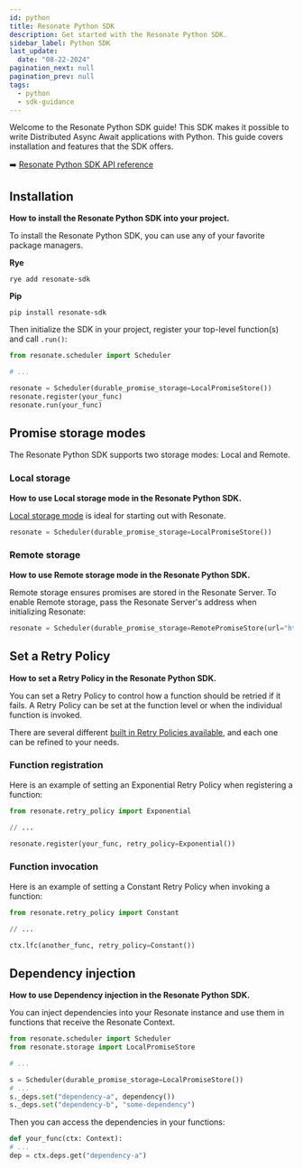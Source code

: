 ```yaml
---
id: python
title: Resonate Python SDK
description: Get started with the Resonate Python SDK.
sidebar_label: Python SDK
last_update:
  date: "08-22-2024"
pagination_next: null
pagination_prev: null
tags:
  - python
  - sdk-guidance
---
```


Welcome to the Resonate Python SDK guide!
This SDK makes it possible to write Distributed Async Await applications with Python.
This guide covers installation and features that the SDK offers.

➡️ [Resonate Python SDK API reference](https://resonatehq.github.io/resonate-sdk-py/)

## Installation

**How to install the Resonate Python SDK into your project.**

To install the Resonate Python SDK, you can use any of your favorite package managers.

**Rye**

```shell
rye add resonate-sdk
```

**Pip**

```shell
pip install resonate-sdk
```

Then initialize the SDK in your project, register your top-level function(s) and call `.run()`:

```python
from resonate.scheduler import Scheduler

# ...

resonate = Scheduler(durable_promise_storage=LocalPromiseStore())
resonate.register(your_func)
resonate.run(your_func)
```

## Promise storage modes

The Resonate Python SDK supports two storage modes: Local and Remote.

### Local storage

**How to use Local storage mode in the Resonate Python SDK.**

[Local storage mode](/concepts/durable-promise#local-storage) is ideal for starting out with Resonate.

```python
resonate = Scheduler(durable_promise_storage=LocalPromiseStore())
```

### Remote storage

**How to use Remote storage mode in the Resonate Python SDK.**

Remote storage ensures promises are stored in the Resonate Server.
To enable Remote storage, pass the Resonate Server's address when initializing Resonate:

```python
resonate = Scheduler(durable_promise_storage=RemotePromiseStore(url="http://localhost:8001"))
```

## Set a Retry Policy

**How to set a Retry Policy in the Resonate Python SDK.**

You can set a Retry Policy to control how a function should be retried if it fails.
A Retry Policy can be set at the function level or when the individual function is invoked.

There are several different [built in Retry Policies available](/concepts/failure-detection-and-recovery#retry-policies), and each one can be refined to your needs.

### Function registration

Here is an example of setting an Exponential Retry Policy when registering a function:

```python
from resonate.retry_policy import Exponential

// ...

resonate.register(your_func, retry_policy=Exponential())
```

### Function invocation

Here is an example of setting a Constant Retry Policy when invoking a function:

```python
from resonate.retry_policy import Constant

// ...

ctx.lfc(another_func, retry_policy=Constant())
```

## Dependency injection

**How to use Dependency injection in the Resonate Python SDK.**

You can inject dependencies into your Resonate instance and use them in functions that receive the Resonate Context.

```python
from resonate.scheduler import Scheduler
from resonate.storage import LocalPromiseStore

# ...

s = Scheduler(durable_promise_storage=LocalPromiseStore())
# ...
s._deps.set("dependency-a", dependency())
s._deps.set("dependency-b", "some-dependency")
```

Then you can access the dependencies in your functions:

```python
def your_func(ctx: Context):
# ...
dep = ctx.deps.get("dependency-a")
```
